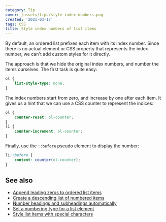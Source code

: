```yaml
---
category: Tip
cover: /assets/tips/style-index-numbers.png
created: '2021-03-17'
tags: CSS
title: Style index numbers of list items
---
```


By default, an ordered list prefixes each item with its index number. Since there is no actual element or CSS property that represents the index number, we can't add custom styles for it directly.

The approach is that we hide the original index numbers, and number the items ourselves. The first task is quite easy:

```css
ol {
    list-style-type: none;
}
```

The index numbers start from zero, and increase by one after each item. It gives us a hint that we can use a CSS counter to represent the indices:

```css
ol {
    counter-reset: ol-counter;
}
li {
    counter-increment: ol-counter;
}
```

Finally, use the `::before` pseudo element to display the number:

```css
li::before {
    content: counter(ol-counter);
}
```

## See also

-   [Append leading zeros to ordered list items](https://phuoc.ng/collection/tips/append-leading-zeros-to-ordered-list-items/)
-   [Create a descending list of numbered items](https://phuoc.ng/collection/tips/create-a-descending-list-of-numbered-items/)
-   [Number headings and subheadings automatically](https://phuoc.ng/collection/tips/number-headings-and-subheadings-automatically/)
-   [Set a numbering type for a list element](https://phuoc.ng/collection/tips/set-a-numbering-type-for-a-list-element/)
-   [Style list items with special characters](https://phuoc.ng/collection/tips/style-list-items-with-special-characters/)

